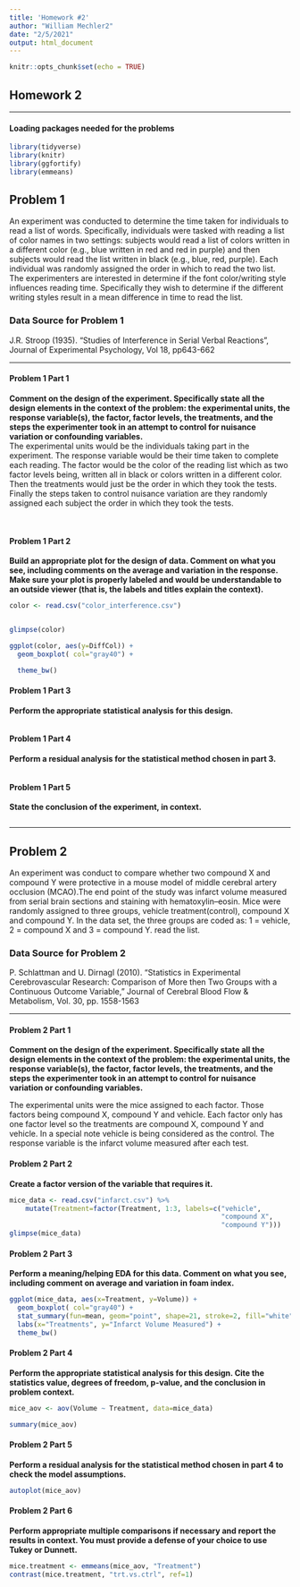 ---
title: 'Homework #2'
author: "William Mechler2"
date: "2/5/2021"
output: html_document
---

```{r setup, include=FALSE}
knitr::opts_chunk$set(echo = TRUE)
```

## Homework 2

*** 

#### Loading packages needed for the problems
```{r, loadPackages, message=FALSE}
library(tidyverse)
library(knitr)
library(ggfortify)
library(emmeans)
```

## Problem 1
An experiment was conducted to determine the time taken for individuals to read a list of words. Specifically, individuals were tasked with reading a list of color names in two settings: subjects would read a list of colors written in a different color (e.g., blue written in red and red in purple) and then subjects would read the list written in black (e.g., blue, red, purple). Each individual was randomly assigned the order in which to read the two list. The experimenters are interested in determine if the font color/writing style influences reading time. Specifically they wish to determine if the different writing styles result in a mean difference in time to read the list.

### Data Source for Problem 1
J.R. Stroop (1935). "Studies of Interference in Serial Verbal Reactions", Journal of Experimental Psychology, Vol 18, pp643-662

*** 

#### Problem 1 Part 1
**Comment on the design of the experiment. Specifically state all the design elements in the context of the problem: the experimental units, the response variable(s), the factor, factor levels, the treatments, and the steps the experimenter took in an attempt to control for nuisance variation or confounding variables.** 
<br/>
The experimental units would be the individuals taking part in the experiment. The response variable would be their time taken to complete each reading. The factor would be the color of the reading list which as two factor levels being, written all in black or colors written in a different color. Then the treatments would just be the order in which they took the tests. Finally the steps taken to control nuisance variation are they randomly assigned each subject the order in which they took the tests.

<br/>

#### Problem 1 Part 2
**Build an appropriate plot for the design of data. Comment on what you see, including comments on the average and variation in the response. Make sure your plot is properly labeled and would be understandable to an outside viewer (that is, the labels and titles explain the context).**
```{r}
color <- read.csv("color_interference.csv")


glimpse(color)

ggplot(color, aes(y=DiffCol)) + 
  geom_boxplot( col="gray40") +

  theme_bw()

```

#### Problem 1 Part 3
**Perform the appropriate statistical analysis for this design.**
```{r}

```

#### Problem 1 Part 4
**Perform a residual analysis for the statistical method chosen in part 3.**
```{r}

```

#### Problem 1 Part 5
**State the conclusion of the experiment, in context.**
```{r}

```

***

## Problem 2
An experiment was conduct to compare whether two compound X and compound Y were protective in a mouse model of middle cerebral artery occlusion (MCAO).The end point of the study was infarct volume measured from serial brain sections and staining with hematoxylin–eosin. Mice were randomly assigned to three groups, vehicle treatment(control), compound X and compound Y. In the data set, the three groups are coded as: 1 = vehicle, 2 = compound X and 3 = compound Y.  read the list.

### Data Source for Problem 2
 P. Schlattman and U. Dirnagl (2010). "Statistics in Experimental Cerebrovascular Research: Comparison of More then Two Groups with a Continuous Outcome Variable," Journal of Cerebral Blood Flow & Metabolism, Vol. 30, pp. 1558-1563

***

#### Problem 2 Part 1
**Comment on the design of the experiment. Specifically state all the design elements in the context of the problem: the experimental units, the response variable(s), the factor, factor levels, the treatments, and the steps the experimenter took in an attempt to control for nuisance variation or confounding variables.**
<br/>

The experimental units were the mice assigned to each factor. Those factors being compound X, compound Y and vehicle. Each factor only has one factor level so the treatments are compound X, compound Y and vehicle. In a special note vehicle is being considered as the control. The response variable is the infarct volume measured after each test.


#### Problem 2 Part 2
**Create a factor version of the variable that requires it.**
```{r}
mice_data <- read.csv("infarct.csv") %>%
    mutate(Treatment=factor(Treatment, 1:3, labels=c("vehicle",
                                                     "compound X",
                                                     "compound Y")))
glimpse(mice_data)
```

#### Problem 2 Part 3
**Perform a meaning/helping EDA for this data. Comment on what you see, including comment on average and variation in foam index.**
```{r}
ggplot(mice_data, aes(x=Treatment, y=Volume)) + 
  geom_boxplot( col="gray40") +
  stat_summary(fun=mean, geom="point", shape=21, stroke=2, fill="white", color="blue")+
  labs(x="Treatments", y="Infarct Volume Measured") + 
  theme_bw()
```

#### Problem 2 Part 4
**Perform the appropriate statistical analysis for this design. Cite the statistics value, degrees of freedom, p-value, and the conclusion in problem context.**
```{r}
mice_aov <- aov(Volume ~ Treatment, data=mice_data)

summary(mice_aov)
```

#### Problem 2 Part 5
**Perform a residual analysis for the statistical method chosen in part 4 to check the model assumptions.**
```{r}
autoplot(mice_aov)
```

#### Problem 2 Part 6
**Perform appropriate multiple comparisons if necessary and report the results in context.  You must provide a defense of your choice to use Tukey or Dunnett.**
```{r}
mice.treatment <- emmeans(mice_aov, "Treatment")
contrast(mice.treatment, "trt.vs.ctrl", ref=1)
```
